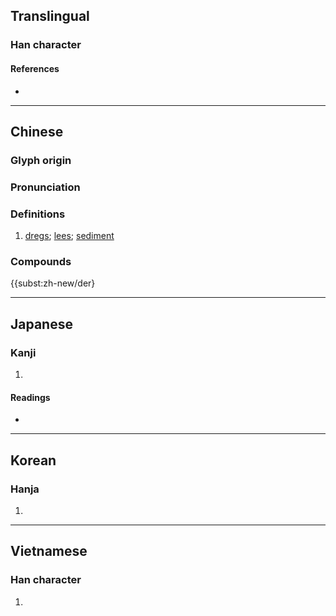 {{character info/new}}
==Translingual==

===Han character===
{{Han char|rn=85|rad=水|as=09|sn=12|four=34116|canj=EDAM|ids=⿰氵查}}

====References====
* {{Han ref|kx=0634.030|dkj=17767|dj=1041.010|hdz=31670.050|uh=6E23|ud=28195|bh=B4ED|bd=46317}}

----

==Chinese==
{{zh-forms}}

===Glyph origin===
{{Han etym}}

===Pronunciation===
{{zh-pron
|m=zhā
|c=zaa1
|mn=qz,tw,xm:che/zz:chee/qz,xm,zz:cha
|mn_note=che/chee - vernacular; cha - literary
|mc=y
|oc=y
|ma=
|cat=n
}}

===Definitions===
{{zh-hanzi}}

# [[dregs]]; [[lees]]; [[sediment]]

===Compounds===
{{subst:zh-new/der}

----

==Japanese==

===Kanji===
{{ja-kanji|grade=|rs=水09}}

# {{defn|lang=ja|sort=水09}}

====Readings====
* {{ja-readings|on=[[さ]] (sa), [[しゃ]] (sha)|kun=[[おり]] (ori), [[かす]] (kasu)}}

----

==Korean==

===Hanja===
{{ko-hanja|hangeul=사|eumhun=|rv=sa|mr=sa|y=sa}}

# {{defn|lang=ko|sort=水09}}

----

==Vietnamese==

===Han character===
{{vi-readings|rs=水09|hanviet=tra}}

# {{defn|lang=vi|sort=水09}}

{{cln|vi|Han tu}}